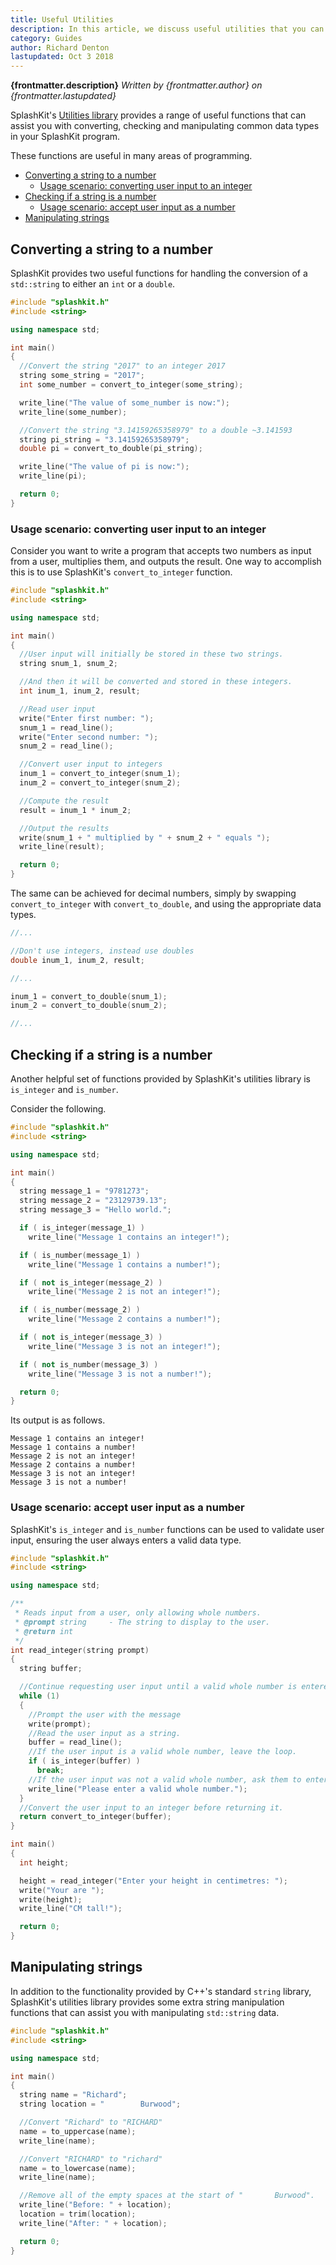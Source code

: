 ```yaml
---
title: Useful Utilities
description: In this article, we discuss useful utilities that you can use to convert, check and manipulate common data types in SplashKit programs.
category: Guides
author: Richard Denton
lastupdated: Oct 3 2018
---
```


**{frontmatter.description}**
_Written by {frontmatter.author} on {frontmatter.lastupdated}_

SplashKit's [Utilities library](/api/utilities) provides a range of useful functions that can assist you with converting, checking and manipulating common data types in your SplashKit program.

These functions are useful in many areas of programming.

- [Converting a string to a number](#convert-string-to-number)
  - [Usage scenario: converting user input to an integer](#convert-user-input-to-int)
- [Checking if a string is a number](#check-if-string-is-number)
  - [Usage scenario: accept user input as a number](#accept-user-input-as-number)
- [Manipulating strings](#manipulating-strings)

## Converting a string to a number


SplashKit provides two useful functions for handling the conversion of a `std::string` to either an `int` or a `double`.

```cpp
#include "splashkit.h"
#include <string>

using namespace std;

int main()
{
  //Convert the string "2017" to an integer 2017
  string some_string = "2017";
  int some_number = convert_to_integer(some_string);

  write_line("The value of some_number is now:");
  write_line(some_number);

  //Convert the string "3.14159265358979" to a double ~3.141593
  string pi_string = "3.14159265358979";
  double pi = convert_to_double(pi_string);

  write_line("The value of pi is now:");
  write_line(pi);

  return 0;
}
```

### Usage scenario: converting user input to an integer


Consider you want to write a program that accepts two numbers as input from a user, multiplies them, and outputs the result. One way to accomplish this is to use SplashKit's `convert_to_integer` function.

```cpp
#include "splashkit.h"
#include <string>

using namespace std;

int main()
{
  //User input will initially be stored in these two strings.
  string snum_1, snum_2;

  //And then it will be converted and stored in these integers.
  int inum_1, inum_2, result;

  //Read user input
  write("Enter first number: ");
  snum_1 = read_line();
  write("Enter second number: ");
  snum_2 = read_line();

  //Convert user input to integers
  inum_1 = convert_to_integer(snum_1);
  inum_2 = convert_to_integer(snum_2);

  //Compute the result
  result = inum_1 * inum_2;

  //Output the results
  write(snum_1 + " multiplied by " + snum_2 + " equals ");
  write_line(result);

  return 0;
}
```

The same can be achieved for decimal numbers, simply by swapping `convert_to_integer` with `convert_to_double`, and using the appropriate data types.

```cpp
//...

//Don't use integers, instead use doubles
double inum_1, inum_2, result;

//...

inum_1 = convert_to_double(snum_1);
inum_2 = convert_to_double(snum_2);

//...
```

## Checking if a string is a number


Another helpful set of functions provided by SplashKit's utilities library is `is_integer` and `is_number`.

Consider the following.

```cpp
#include "splashkit.h"
#include <string>

using namespace std;

int main()
{
  string message_1 = "9781273";
  string message_2 = "23129739.13";
  string message_3 = "Hello world.";

  if ( is_integer(message_1) )
    write_line("Message 1 contains an integer!");

  if ( is_number(message_1) )
    write_line("Message 1 contains a number!");

  if ( not is_integer(message_2) )
    write_line("Message 2 is not an integer!");

  if ( is_number(message_2) )
    write_line("Message 2 contains a number!");

  if ( not is_integer(message_3) )
    write_line("Message 3 is not an integer!");

  if ( not is_number(message_3) )
    write_line("Message 3 is not a number!");

  return 0;
}
```

Its output is as follows.

```
Message 1 contains an integer!
Message 1 contains a number!
Message 2 is not an integer!
Message 2 contains a number!
Message 3 is not an integer!
Message 3 is not a number!
```

### Usage scenario: accept user input as a number

SplashKit's `is_integer` and `is_number` functions can be used to validate user input, ensuring the user always enters a valid data type.

```cpp
#include "splashkit.h"
#include <string>

using namespace std;

/**
 * Reads input from a user, only allowing whole numbers.
 * @prompt string     - The string to display to the user.
 * @return int
 */
int read_integer(string prompt)
{
  string buffer;

  //Continue requesting user input until a valid whole number is entered.
  while (1)
  {
    //Prompt the user with the message
    write(prompt);
    //Read the user input as a string.
    buffer = read_line();
    //If the user input is a valid whole number, leave the loop.
    if ( is_integer(buffer) )
      break;
    //If the user input was not a valid whole number, ask them to enter a whole number.
    write_line("Please enter a valid whole number.");
  }
  //Convert the user input to an integer before returning it.
  return convert_to_integer(buffer);
}

int main()
{
  int height;

  height = read_integer("Enter your height in centimetres: ");
  write("Your are ");
  write(height);
  write_line("CM tall!");

  return 0;
}
```

## Manipulating strings


In addition to the functionality provided by C++'s standard `string` library, SplashKit's utilities library provides some extra string manipulation functions that can assist you with manipulating `std::string` data.

```cpp
#include "splashkit.h"
#include <string>

using namespace std;

int main()
{
  string name = "Richard";
  string location = "        Burwood";

  //Convert "Richard" to "RICHARD"
  name = to_uppercase(name);
  write_line(name);

  //Convert "RICHARD" to "richard"
  name = to_lowercase(name);
  write_line(name);

  //Remove all of the empty spaces at the start of "       Burwood".
  write_line("Before: " + location);
  location = trim(location);
  write_line("After: " + location);

  return 0;
}
```
